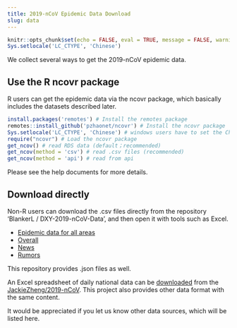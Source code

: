 ```yaml
---
title: 2019-nCoV Epidemic Data Download
slug: data
---
```



```r
knitr::opts_chunk$set(echo = FALSE, eval = TRUE, message = FALSE, warning = FALSE, error = FALSE)
Sys.setlocale('LC_CTYPE', 'Chinese')
```

We collect several ways to get the 2019-nCoV epidemic data.

## Use the R ncovr package

R users can get the epidemic data via the ncovr package, which basically includes the datasets described later.

```r
install.packages('remotes') # Install the remotes package
remotes::install_github('pzhaonet/ncovr') # Install the ncovr package
Sys.setlocale('LC_CTYPE', 'Chinese') # windows users have to set the Chinese environment
require("ncovr") # Load the ncovr package
get_ncov() # read RDS data (default；recommended)
get_ncov(method = 'csv') # read .csv files (recommended)
get_ncov(method = 'api') # read from api
```

Please see the help documents for more details.

## Download directly

Non-R users can download the .csv files directly from the repository ‘BlankerL / DXY-2019-nCoV-Data’, and then open it with tools such as Excel.

- [Epidemic data for all areas](https://raw.githubusercontent.com/BlankerL/DXY-2019-nCoV-Data/master/csv/DXYArea.csv)
- [Overall](https://raw.githubusercontent.com/BlankerL/DXY-2019-nCoV-Data/master/csv/DXYOverall.csv)
- [News](https://raw.githubusercontent.com/BlankerL/DXY-2019-nCoV-Data/master/csv/DXYNews.csv)
- [Rumors](https://raw.githubusercontent.com/BlankerL/DXY-2019-nCoV-Data/master/csv/DXYRumors.csv)

This repository provides .json files as well.

An Excel spreadsheet of daily national data can be [downloaded](https://github.com/JackieZheng/2019-nCoV/raw/master/Excel/data.xlsx) from the [JackieZheng/2019-nCoV](https://github.com/JackieZheng/2019-nCoV/). This project also provides other data format with the same content.

It would be appreciated if you let us know other data sources, which will be listed here.
